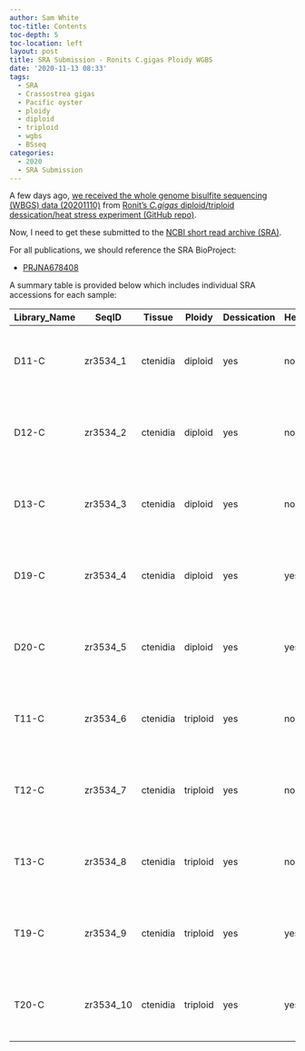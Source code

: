 ```yaml
---
author: Sam White
toc-title: Contents
toc-depth: 5
toc-location: left
layout: post
title: SRA Submission - Ronits C.gigas Ploidy WGBS
date: '2020-11-13 08:33'
tags:
  - SRA
  - Crassostrea gigas
  - Pacific oyster
  - ploidy
  - diploid
  - triploid
  - wgbs
  - BSseq
categories:
  - 2020
  - SRA Submission
---
```

A few days ago, [we received the whole genome bisulfite sequencing (WBGS) data (20201110)](https://robertslab.github.io/sams-notebook/posts/2020/2020-11-10-Data-Received---C.gigas-Ploidy-WGBS-from-Ronits-Project-via-ZymoResearch/) from [Ronit's _C.gigas_ diploid/triploid dessication/heat stress experiment (GitHub repo)](https://github.com/RobertsLab/project-gigas_ploidy).

Now, I need to get these submitted to the [NCBI short read archive (SRA)](https://www.ncbi.nlm.nih.gov/sra).

For all publications, we should reference the SRA BioProject:

- [PRJNA678408](https://www.ncbi.nlm.nih.gov/sra/PRJNA678408)

A summary table is provided below which includes individual SRA accessions for each sample:



| Library_Name | SeqID     | Tissue   | Ploidy   | Dessication | Heat_Stress | Library_kit                             | SRA_BioProject                                              | SRA_accession                                             |
|--------------|-----------|----------|----------|-------------|-------------|-----------------------------------------|-------------------------------------------------------------|-----------------------------------------------------------|
| D11-C        | zr3534_1  | ctenidia | diploid  | yes         | no          | Zymo-Seq WGBS Library Kit (Cat#: D5465) | [PRJNA678408](https://www.ncbi.nlm.nih.gov/sra/PRJNA678408) | [SRX9508698](https://www.ncbi.nlm.nih.gov/sra/SRX9508698) |
| D12-C        | zr3534_2  | ctenidia | diploid  | yes         | no          | Zymo-Seq WGBS Library Kit (Cat#: D5465) | [PRJNA678408](https://www.ncbi.nlm.nih.gov/sra/PRJNA678408) | [SRX9508699](https://www.ncbi.nlm.nih.gov/sra/SRX9508699) |
| D13-C        | zr3534_3  | ctenidia | diploid  | yes         | no          | Zymo-Seq WGBS Library Kit (Cat#: D5465) | [PRJNA678408](https://www.ncbi.nlm.nih.gov/sra/PRJNA678408) | [SRX9508700](https://www.ncbi.nlm.nih.gov/sra/SRX9508700) |
| D19-C        | zr3534_4  | ctenidia | diploid  | yes         | yes         | Zymo-Seq WGBS Library Kit (Cat#: D5465) | [PRJNA678408](https://www.ncbi.nlm.nih.gov/sra/PRJNA678408) | [SRX9508701](https://www.ncbi.nlm.nih.gov/sra/SRX9508701) |
| D20-C        | zr3534_5  | ctenidia | diploid  | yes         | yes         | Zymo-Seq WGBS Library Kit (Cat#: D5465) | [PRJNA678408](https://www.ncbi.nlm.nih.gov/sra/PRJNA678408) | [SRX9508702](https://www.ncbi.nlm.nih.gov/sra/SRX9508702) |
| T11-C        | zr3534_6  | ctenidia | triploid | yes         | no          | Zymo-Seq WGBS Library Kit (Cat#: D5465) | [PRJNA678408](https://www.ncbi.nlm.nih.gov/sra/PRJNA678408) | [SRX9508703](https://www.ncbi.nlm.nih.gov/sra/SRX9508703) |
| T12-C        | zr3534_7  | ctenidia | triploid | yes         | no          | Zymo-Seq WGBS Library Kit (Cat#: D5465) | [PRJNA678408](https://www.ncbi.nlm.nih.gov/sra/PRJNA678408) | [SRX9508704](https://www.ncbi.nlm.nih.gov/sra/SRX9508704) |
| T13-C        | zr3534_8  | ctenidia | triploid | yes         | no          | Zymo-Seq WGBS Library Kit (Cat#: D5465) | [PRJNA678408](https://www.ncbi.nlm.nih.gov/sra/PRJNA678408) | [SRX9508705](https://www.ncbi.nlm.nih.gov/sra/SRX9508705) |
| T19-C        | zr3534_9  | ctenidia | triploid | yes         | yes         | Zymo-Seq WGBS Library Kit (Cat#: D5465) | [PRJNA678408](https://www.ncbi.nlm.nih.gov/sra/PRJNA678408) | [SRX9508706](https://www.ncbi.nlm.nih.gov/sra/SRX9508706) |
| T20-C        | zr3534_10 | ctenidia | triploid | yes         | yes         | Zymo-Seq WGBS Library Kit (Cat#: D5465) | [PRJNA678408](https://www.ncbi.nlm.nih.gov/sra/PRJNA678408) | [SRX9508707](https://www.ncbi.nlm.nih.gov/sra/SRX9508707) |
